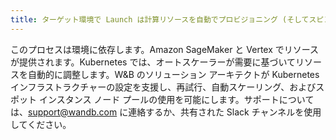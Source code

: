 ```yaml
---
title: ターゲット環境で Launch は計算リソースを自動でプロビジョニング (そしてスピンダウン) できますか?
---
```


このプロセスは環境に依存します。Amazon SageMaker と Vertex でリソースが提供されます。Kubernetes では、オートスケーラーが需要に基づいてリソースを自動的に調整します。W&B のソリューション アーキテクトが Kubernetes インフラストラクチャーの設定を支援し、再試行、自動スケーリング、およびスポット インスタンス ノード プールの使用を可能にします。サポートについては、support@wandb.com に連絡するか、共有された Slack チャンネルを使用してください。